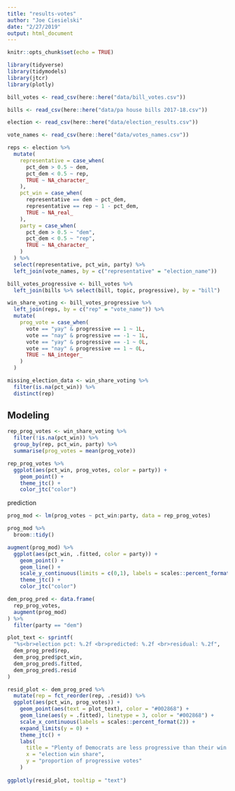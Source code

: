 ```yaml
---
title: "results-votes"
author: "Joe Ciesielski"
date: "2/27/2019"
output: html_document
---
```


```r
knitr::opts_chunk$set(echo = TRUE)
```

```r

library(tidyverse)
library(tidymodels)
library(jtcr)
library(plotly)

bill_votes <- read_csv(here::here("data/bill_votes.csv"))

bills <- read_csv(here::here("data/pa house bills 2017-18.csv"))

election <- read_csv(here::here("data/election_results.csv"))

vote_names <- read_csv(here::here("data/votes_names.csv"))

```

```r

reps <- election %>% 
  mutate(
    representative = case_when(
      pct_dem > 0.5 ~ dem,
      pct_dem < 0.5 ~ rep,
      TRUE ~ NA_character_
    ),
    pct_win = case_when(
      representative == dem ~ pct_dem,
      representative == rep ~ 1 - pct_dem,
      TRUE ~ NA_real_
    ),
    party = case_when(
      pct_dem > 0.5 ~ "dem",
      pct_dem < 0.5 ~ "rep",
      TRUE ~ NA_character_ 
    )
  ) %>% 
  select(representative, pct_win, party) %>% 
  left_join(vote_names, by = c("representative" = "election_name"))

bill_votes_progressive <- bill_votes %>% 
  left_join(bills %>% select(bill, topic, progressive), by = "bill")

win_share_voting <- bill_votes_progressive %>% 
  left_join(reps, by = c("rep" = "vote_name")) %>% 
  mutate(
    prog_vote = case_when(
      vote == "yay" & progressive == 1 ~ 1L,
      vote == "nay" & progressive == -1 ~ 1L,
      vote == "yay" & progressive == -1 ~ 0L,
      vote == "nay" & progressive == 1 ~ 0L,
      TRUE ~ NA_integer_
    )
  )

missing_election_data <- win_share_voting %>% 
  filter(is.na(pct_win)) %>% 
  distinct(rep)

```

## Modeling

```r

rep_prog_votes <- win_share_voting %>% 
  filter(!is.na(pct_win)) %>% 
  group_by(rep, pct_win, party) %>% 
  summarise(prog_votes = mean(prog_vote))

rep_prog_votes %>% 
  ggplot(aes(pct_win, prog_votes, color = party)) +
    geom_point() +
    theme_jtc() +
    color_jtc("color")

```

prediction

```r

prog_mod <- lm(prog_votes ~ pct_win:party, data = rep_prog_votes)

prog_mod %>% 
  broom::tidy()

```

```r

augment(prog_mod) %>% 
  ggplot(aes(pct_win, .fitted, color = party)) +
    geom_point() +
    geom_line() +
    scale_y_continuous(limits = c(0,1), labels = scales::percent_format()) +
    theme_jtc() +
    color_jtc("color")

```


```r

dem_prog_pred <- data.frame(
  rep_prog_votes,
  augment(prog_mod)
) %>% 
  filter(party == "dem")

plot_text <- sprintf(
  "%s<br>election pct: %.2f <br>predicted: %.2f <br>residual: %.2f", 
  dem_prog_pred$rep, 
  dem_prog_pred$pct_win,
  dem_prog_pred$.fitted,
  dem_prog_pred$.resid
)

resid_plot <- dem_prog_pred %>% 
  mutate(rep = fct_reorder(rep, .resid)) %>% 
  ggplot(aes(pct_win, prog_votes)) +
    geom_point(aes(text = plot_text), color = "#002868") +
    geom_line(aes(y = .fitted), linetype = 3, color = "#002868") +
    scale_x_continuous(labels = scales::percent_format(2)) + 
    expand_limits(y = 0) + 
    theme_jtc() +
    labs(
      title = "Plenty of Democrats are less progressive than their win share predicts",
      x = "election win share",
      y = "proportion of progressive votes"
    )
    
ggplotly(resid_plot, tooltip = "text")
```

